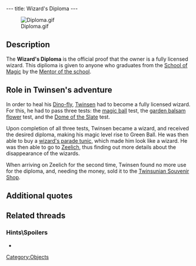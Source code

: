 ---
title: Wizard's Diploma
---

[[Image:Diploma.gif|right]]

{{Quote|
Quote=Your diploma in magic has allowed you to reach the green ball level of magic.|
Character=Official description}}

==Description==
The '''Wizard's Diploma''' is the official proof that the owner is a fully licensed wizard. This diplioma is given to anyone who graduates from the [[School of Magic]] by the [[Mentor of the School of Magic|Mentor of the school]].

==Role in Twinsen's adventure==
In order to heal his [[Dino-fly]], [[Twinsen]] had to become a fully licensed wizard. For this, he had to pass three tests: the [[magic ball]] test, the [[garden balsam flower]] test, and the [[Dome of the Slate]] test.

Upon completion of all three tests, Twinsen became a wizard, and received the desired diploma, making his magic level rise to Green Ball. He was then able to buy a [[wizard's parade tunic]], which made him look like a wizard. He was then able to go to [[Zeelich]], thus finding out more details about the disappearance of the wizards.

When arriving on Zeelich for the second time, Twinsen found no more use for the diploma, and, needing the money, sold it to the [[Twinsunian Souvenir Shop]].

==Additional quotes==
{{Quote|
Quote=You can bring me the result of each test at your leisure, but I will give you your wizard's diploma and your new level of magic only after you succeed in all 3 tests.|
Character=Mentor of the School of Magic}}
{{Quote|
Quote=Bravo Twinsen. You now bear the title of wizard.|
Character=Mentor of the School of Magic}}
{{Quote|
Quote=You just received your wizard's diploma. Plus you just earned a new level of magic: green Ball.|
Character=When Twinsen received his diploma}}
{{Quote|
Quote=My dear sir, my goods are only available for fully licensed wizards.|
Character=[[Chedil Amiradoo]]}}
{{Quote|
Quote=I hold a wizard's diploma|
Character=Twinsen}}

==Related threads==
===Hints\Spoilers===
* {{thread|id=10415|title=LBA 2 Goofs}}

[[Category:Objects]]